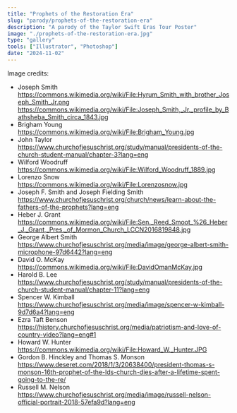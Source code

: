 ```yaml
---
title: "Prophets of the Restoration Era"
slug: "parody/prophets-of-the-restoration-era"
description: "A parody of the Taylor Swift Eras Tour Poster"
image: "./prophets-of-the-restoration-era.jpg"
type: "gallery"
tools: ["Illustrator", "Photoshop"]
date: "2024-11-02"
---
```


Image credits:

-   Joseph Smith
    https://commons.wikimedia.org/wiki/File:Hyrum_Smith_with_brother_Joseph_Smith_Jr.png
    https://commons.wikimedia.org/wiki/File:Joseph_Smith,_Jr._profile_by_Bathsheba_Smith_circa_1843.jpg
-   Brigham Young
    https://commons.wikimedia.org/wiki/File:Brigham_Young.jpg
-   John Taylor
    https://www.churchofjesuschrist.org/study/manual/presidents-of-the-church-student-manual/chapter-3?lang=eng
-   Wilford Woodruff
    https://commons.wikimedia.org/wiki/File:Wilford_Woodruff_1889.jpg
-   Lorenzo Snow
    https://commons.wikimedia.org/wiki/File:Lorenzosnow.jpg
-   Joseph F. Smith and Joseph Fielding Smith
    https://www.churchofjesuschrist.org/church/news/learn-about-the-fathers-of-the-prophets?lang=eng
-   Heber J. Grant
    https://commons.wikimedia.org/wiki/File:Sen._Reed_Smoot_%26_Heber_J._Grant,_Pres._of_Mormon_Church_LCCN2016819848.jpg
-   George Albert Smith
    https://www.churchofjesuschrist.org/media/image/george-albert-smith-microphone-97d6442?lang=eng
-   David O. McKay
    https://commons.wikimedia.org/wiki/File:DavidOmanMcKay.jpg
-   Harold B. Lee
    https://www.churchofjesuschrist.org/study/manual/presidents-of-the-church-student-manual/chapter-11?lang=eng
-   Spencer W. Kimball
    https://www.churchofjesuschrist.org/media/image/spencer-w-kimball-9d7d6a4?lang=eng
-   Ezra Taft Benson
    https://history.churchofjesuschrist.org/media/patriotism-and-love-of-country-video?lang=eng#1
-   Howard W. Hunter
    https://commons.wikimedia.org/wiki/File:Howard_W._Hunter.JPG
-   Gordon B. Hinckley and Thomas S. Monson
    https://www.deseret.com/2018/1/3/20638400/president-thomas-s-monson-16th-prophet-of-the-lds-church-dies-after-a-lifetime-spent-going-to-the-re/
-   Russell M. Nelson
    https://www.churchofjesuschrist.org/media/image/russell-nelson-official-portrait-2018-57efa9d?lang=eng

